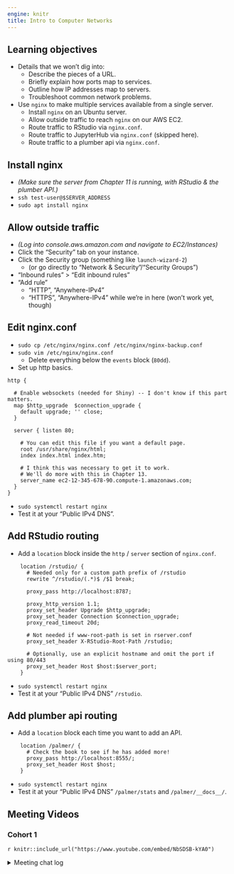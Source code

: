 ```yaml
---
engine: knitr
title: Intro to Computer Networks
---
```


## Learning objectives

-   Details that we won't dig into:
    -   Describe the pieces of a URL.
    -   Briefly explain how ports map to services.
    -   Outline how IP addresses map to servers.
    -   Troubleshoot common network problems.
-   Use `nginx` to make multiple services available from a single server.
    -   Install `nginx` on an Ubuntu server.
    -   Allow outside traffic to reach `nginx` on our AWS EC2.
    -   Route traffic to RStudio via `nginx.conf`.
    -   Route traffic to JupyterHub via `nginx.conf` (skipped here).
    -   Route traffic to a plumber api via `nginx.conf`.

## Install nginx {-}

-   *(Make sure the server from Chapter 11 is running, with RStudio & the plumber API.)*
-   `ssh test-user@$SERVER_ADDRESS`
-   `sudo apt install nginx`

## Allow outside traffic {-}

-   *(Log into console.aws.amazon.com and navigate to EC2/Instances)*
-   Click the "Security" tab on your instance.
-   Click the Security group (something like `launch-wizard-2`)
    -   (or go directly to "Network & Security"/"Security Groups")
-   "Inbound rules" > "Edit inbound rules"
-   "Add rule"
    -   "HTTP", "Anywhere-IPv4"
    -   "HTTPS", "Anywhere-IPv4" while we're in here (won't work yet, though)

## Edit nginx.conf {-}

-   `sudo cp /etc/nginx/nginx.conf /etc/nginx/nginx-backup.conf`
-   `sudo vim /etc/nginx/nginx.conf`
    -   Delete everything below the `events` block (`80dd`).
-   Set up http basics.

```
http {
  
  # Enable websockets (needed for Shiny) -- I don't know if this part matters.
  map $http_upgrade  $connection_upgrade { 
    default upgrade; '' close; 
  }
  
  server { listen 80;
  
    # You can edit this file if you want a default page.
    root /usr/share/nginx/html;
    index index.html index.htm;
  
    # I think this was necessary to get it to work.
    # We'll do more with this in Chapter 13.
    server_name ec2-12-345-678-90.compute-1.amazonaws.com;
  }
}
```

-   `sudo systemctl restart nginx`
-   Test it at your "Public IPv4 DNS".

## Add RStudio routing {-}

-   Add a `location` block inside the `http` / `server` section of `nginx.conf`.

```
    location /rstudio/ {
      # Needed only for a custom path prefix of /rstudio
      rewrite ^/rstudio/(.*)$ /$1 break;
      
      proxy_pass http://localhost:8787;
      
      proxy_http_version 1.1;
      proxy_set_header Upgrade $http_upgrade;
      proxy_set_header Connection $connection_upgrade;
      proxy_read_timeout 20d;
      
      # Not needed if www-root-path is set in rserver.conf
      proxy_set_header X-RStudio-Root-Path /rstudio;
      
      # Optionally, use an explicit hostname and omit the port if using 80/443
      proxy_set_header Host $host:$server_port;
    }
```

-   `sudo systemctl restart nginx`
-   Test it at your "Public IPv4 DNS" `/rstudio`.

## Add plumber api routing {-}

-   Add a `location` block each time you want to add an API.

```
    location /palmer/ {
      # Check the book to see if he has added more!
      proxy_pass http://localhost:8555/;
      proxy_set_header Host $host;
    }
```

-   `sudo systemctl restart nginx`
-   Test it at your "Public IPv4 DNS" `/palmer/stats` and `/palmer/__docs__/`.


## Meeting Videos {-}

### Cohort 1 {-}

`r knitr::include_url("https://www.youtube.com/embed/NbSDSB-kYA0")`

<details>
<summary> Meeting chat log </summary>

```
00:21:29	novica nakov: it's more fun with more than one key :)
00:22:45	novica nakov: no you copied in your local folder
00:28:28	Tinashe Tapera: ssh-copy-id: https://www.ssh.com/academy/ssh/copy-id
00:41:20	Gus Lipkin: There’s a gui Docker image available for nginx that makes things easier (or more complicated depending on how you feel): https://nginxproxymanager.com/
00:43:09	Tinashe Tapera: This is really nice
00:51:45	Ahmed: pretty cool!
```
</details>
